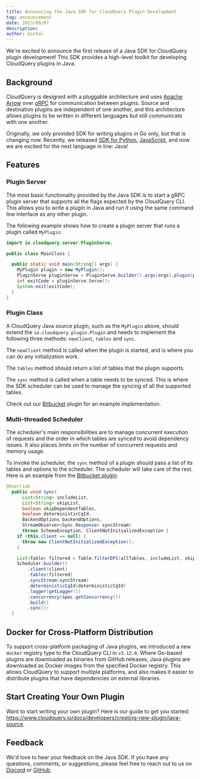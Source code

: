 ```yaml
---
title: Announcing the Java SDK for CloudQuery Plugin Development
tag: announcement
date: 2023/09/07
description:
author: michal
---
```



<BlogHeader/>

We're excited to announce the first release of a Java SDK for CloudQuery plugin development! This SDK provides a high-level toolkit for developing CloudQuery plugins in Java.

## Background

CloudQuery is designed with a pluggable architecture and uses [Apache Arrow](https://arrow.apache.org/) over [gRPC](https://grpc.io/) for communication between plugins. Source and destination plugins are independent of one another, and this architecture allows plugins to be written in different languages but still communicate with one another.

Originally, we only provided SDK for writing plugins in Go only, but that is changing now. Recently, we released [SDK for Python](https://www.cloudquery.io/blog/announcing-cloudquery-python-sdk), [JavaScript](https://www.cloudquery.io/blog/announcing-cloudquery-javascript-sdk), and now we are excited for the next language in line: Java!

## Features

### Plugin Server

The most basic functionality provided by the Java SDK is to start a gRPC plugin server that supports all the flags expected by the CloudQuery CLI. This allows you to write a plugin in Java and run it using the same command line interface as any other plugin.

The following example shows how to create a plugin server that runs a plugin called `MyPlugin`:

```java
import io.cloudquery.server.PluginServe;

public class MainClass {

  public static void main(String[] args) {
    MyPlugin plugin = new MyPlugin();
    PluginServe pluginServe = PluginServe.builder().args(args).plugin(plugin).build();
    int exitCode = pluginServe.Serve();
    System.exit(exitCode);
  }
}
```

### Plugin Class

A CloudQuery Java source plugin, such as the `MyPlugin` above, should extend the  `io.cloudquery.plugin.Plugin` and needs to implement the following three methods: `newClient`, `tables` and `sync`. 

The `newClient` method is called when the plugin is started, and is where you can do any initialization work. 

The `tables` method should return a list of tables that the plugin supports. 

The `sync` method is called when a table needs to be synced. This is where the SDK scheduler can be used to manage the syncing of all the supported tables.

Check out our [Bitbucket](https://github.com/cloudquery/cloudquery/blob/main/plugins/source/bitbucket/app/src/main/java/bitbucket/BitbucketPlugin.java) plugin for an example implementation.

### Multi-threaded Scheduler

The scheduler's main responsibilities are to manage concurrent execution of requests and the order in which tables are synced to avoid dependency issues. It also places limits on the number of concurrent requests and memory usage.

To invoke the scheduler, the `sync` method of a plugin should pass a list of its tables and options to the scheduler. The scheduler will take care of the rest. Here is an example from the [Bitbucket plugin](https://github.com/cloudquery/cloudquery/blob/main/plugins/source/bitbucket/app/src/main/java/bitbucket/BitbucketPlugin.java#L60):

```java
@Override
  public void sync(
      List<String> includeList,
      List<String> skipList,
      boolean skipDependentTables,
      boolean deterministicCqId,
      BackendOptions backendOptions,
      StreamObserver<Sync.Response> syncStream)
      throws SchemaException, ClientNotInitializedException {
    if (this.client == null) {
      throw new ClientNotInitializedException();
    }

    List<Table> filtered = Table.filterDFS(allTables, includeList, skipList, skipDependentTables);
    Scheduler.builder()
        .client(client)
        .tables(filtered)
        .syncStream(syncStream)
        .deterministicCqId(deterministicCqId)
        .logger(getLogger())
        .concurrency(spec.getConcurrency())
        .build()
        .sync();
  }
```

## Docker for Cross-Platform Distribution

To support cross-platform packaging of Java plugins, we introduced a new `docker` registry type to the CloudQuery CLI in `v3.12.0`. Where Go-based plugins are downloaded as binaries from GitHub releases, Java plugins are downloaded as Docker images from the specified Docker registry. This allows CloudQuery to support multiple platforms, and also makes it easier to distribute plugins that have dependencies on external libraries.

## Start Creating Your Own Plugin

Want to start writing your own plugin? Here is our guide to get you started: https://www.cloudquery.io/docs/developers/creating-new-plugin/java-source.

## Feedback

We'd love to hear your feedback on the Java SDK. If you have any questions, comments, or suggestions, please feel free to reach out to us on [Discord](https://cloudquery.io/discord) or [GitHub](https://github.com/cloudquery/plugin-sdk-java).
